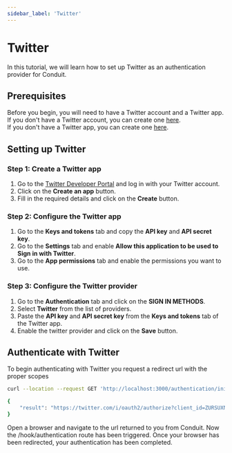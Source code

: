 ```yaml
---
sidebar_label: 'Twitter'
---
```


# Twitter

In this tutorial, we will learn how to set up Twitter as an authentication provider for Conduit.<br />

## Prerequisites

Before you begin, you will need to have a Twitter account and a Twitter app. If you don't have a Twitter account, you can create one [here](https://twitter.com/i/flow/signup).<br />
If you don't have a Twitter app, you can create one [here](https://developer.twitter.com/en/apps).<br />

## Setting up Twitter

### Step 1: Create a Twitter app

1. Go to the [Twitter Developer Portal](https://developer.twitter.com/en/apps) and log in with your Twitter account.
2. Click on the **Create an app** button.
3. Fill in the required details and click on the **Create** button.

### Step 2: Configure the Twitter app

1. Go to the **Keys and tokens** tab and copy the **API key** and **API secret key**.
2. Go to the **Settings** tab and enable **Allow this application to be used to Sign in with Twitter**.
3. Go to the **App permissions** tab and enable the permissions you want to use.

### Step 3: Configure the Twitter provider

1. Go to the **Authentication** tab and click on the **SIGN IN METHODS**.
2. Select **Twitter** from the list of providers.
3. Paste the **API key** and **API secret key** from the **Keys and tokens** tab of the Twitter app.
4. Enable the twitter provider and click on the **Save** button.

## Authenticate with Twitter

To begin authenticating with Twitter you request a redirect url with the proper scopes<br />

``` bash title="Request"
curl --location --request GET 'http://localhost:3000/authentication/init/twitter'
```

``` bash title="Response"
{
    "result": "https://twitter.com/i/oauth2/authorize?client_id=ZURSUXNqX2Q5T1RmcDNCenJBZE46MTpjaQ&redirect_uri=http://localhost:3000/hook/authentication/twitter&response_type=code&response_mode=query&scope=tweet.read%20users.read%20offline.access&code_challenge=LBVjPhkdXdFvZZdn3OvsyvwZAQRrr05-N_oprH3EBWo&code_challenge_method=S256&state=006f65b0-a26c-4a69-aa29-6145d8506cc6"
}
```
Open a browser and navigate to the url returned to you from Conduit.
Now the /hook/authentication route has been triggered.
Once your browser has been redirected, your authentication has been completed.


